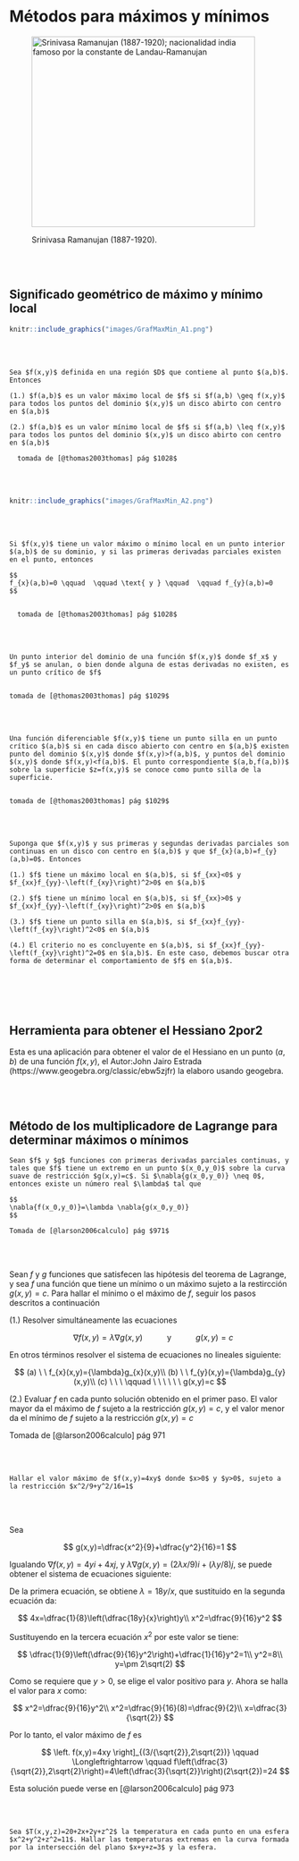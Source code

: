 # Métodos para máximos y mínimos

<!-- <a href="https://www.lifeder.com/wp-content/uploads/2017/01/Srinivasa-Ramanujan.jpg"><div align="center"><img src="https://www.lifeder.com/wp-content/uploads/2017/01/Srinivasa-Ramanujan.jpg" width="350" height="460" alt="Buy from Amazon" class="cover" /></div></a> -->


<div align="center">
<figure>
  <img src="https://www.lifeder.com/wp-content/uploads/2017/01/Srinivasa-Ramanujan.jpg"
       alt="Srinivasa Ramanujan (1887-1920);
           nacionalidad india famoso por la constante de Landau-Ramanujan" width="400"
       height="341">

  <figcaption>Srinivasa Ramanujan (1887-1920).</figcaption>
</figure>
</div>


<br></br>

## Significado geométrico de máximo y mínimo local

```r
knitr::include_graphics("images/GrafMaxMin_A1.png")
```


<br></br>

```definition

Sea $f(x,y)$ definida en una región $D$ que contiene al punto $(a,b)$. Entonces

(1.) $f(a,b)$ es un valor máximo local de $f$ si $f(a,b) \geq f(x,y)$ para todos los puntos del dominio $(x,y)$ un disco abirto con centro en $(a,b)$

(2.) $f(a,b)$ es un valor mínimo local de $f$ si $f(a,b) \leq f(x,y)$ para todos los puntos del dominio $(x,y)$ un disco abirto con centro en $(a,b)$

  tomada de [@thomas2003thomas] pág $1028$
```


<br></br>


```r
knitr::include_graphics("images/GrafMaxMin_A2.png")
```


<br></br>

```theorem
Si $f(x,y)$ tiene un valor máximo o mínimo local en un punto interior $(a,b)$ de su dominio, y si las primeras derivadas parciales existen en el punto, entonces

$$
f_{x}(a,b)=0 \qquad  \qquad \text{ y } \qquad  \qquad f_{y}(a,b)=0
$$
  
  
  tomada de [@thomas2003thomas] pág $1028$
```


<br></br>


```definition
Un punto interior del dominio de una función $f(x,y)$ donde $f_x$ y $f_y$ se anulan, o bien donde alguna de estas derivadas no existen, es un punto crítico de $f$


tomada de [@thomas2003thomas] pág $1029$
```

<br></br>



```definition
Una función diferenciable $f(x,y)$ tiene un punto silla en un punto crítico $(a,b)$ si en cada disco abierto con centro en $(a,b)$ existen punto del dominio $(x,y)$ donde $f(x,y)>f(a,b)$, y puntos del dominio $(x,y)$ donde $f(x,y)<f(a,b)$. El punto correspondiente $(a,b,f(a,b))$ sobre la superficie $z=f(x,y)$ se conoce como punto silla de la superficie. 


tomada de [@thomas2003thomas] pág $1029$
```

<br></br>

```theorem

Suponga que $f(x,y)$ y sus primeras y segundas derivadas parciales son continuas en un disco con centro en $(a,b)$ y que $f_{x}(a,b)=f_{y}(a,b)=0$. Entonces

(1.) $f$ tiene un máximo local en $(a,b)$, si $f_{xx}<0$ y $f_{xx}f_{yy}-\left(f_{xy}\right)^2>0$ en $(a,b)$ 

(2.) $f$ tiene un mínimo local en $(a,b)$, si $f_{xx}>0$ y $f_{xx}f_{yy}-\left(f_{xy}\right)^2>0$ en $(a,b)$ 

(3.) $f$ tiene un punto silla en $(a,b)$, si $f_{xx}f_{yy}-\left(f_{xy}\right)^2<0$ en $(a,b)$ 

(4.) El criterio no es concluyente en $(a,b)$, si $f_{xx}f_{yy}-\left(f_{xy}\right)^2=0$ en $(a,b)$. En este caso, debemos buscar otra forma de determinar el comportamiento de $f$ en $(a,b)$.



```

<br></br>

## Herramienta para obtener el Hessiano 2por2



Esta es una aplicación para obtener el valor de el Hessiano en un punto $(a,b)$ de una función $f(x,y)$, el Autor:John Jairo Estrada (https://www.geogebra.org/classic/ebw5zjfr) la elaboro usando geogebra.

<div align="center">
<meta name=viewport content="width=device-width,initial-scale=1">
<meta charset="utf-8"/>
<script src="https://www.geogebra.org/apps/deployggb.js"></script>
<div id="ggb-elementMaxMinA01"></div> 
<script>  
       var ggbAppMaxMinA01 = new GGBApplet({"material_id":"ebw5zjfr",
       "width": 800,
       "height": 600,
       "showToolBar": false,
       "showAlgebraInput": false,
       "showMenuBar": false },
       true);
       
         window.addEventListener("load", function() {  
           ggbAppMaxMinA01.inject('ggb-elementMaxMinA01');
      });
</script>
</div>


<br></br>


## Método de los multiplicadore de Lagrange para determinar máximos o mínimos


```theorem
Sean $f$ y $g$ funciones con primeras derivadas parciales continuas, y tales que $f$ tiene un extremo en un punto $(x_0,y_0)$ sobre la curva suave de restricción $g(x,y)=c$. Si $\nabla{g(x_0,y_0)} \neq 0$, entonces existe un número real $\lambda$ tal que

$$
\nabla{f(x_0,y_0)}=\lambda \nabla{g(x_0,y_0)}
$$
  
Tomada de [@larson2006calculo] pág $971$
```

<br></br>




Sean $f$ y $g$ funciones que satisfecen las hipótesis del teorema de Lagrange, y sea $f$ una función que tiene un mínimo o un máximo sujeto a la restircción $g(x,y)=c$. Para hallar el mínimo o el máximo de $f$, seguir los pasos descritos a continuación


(1.) Resolver simultáneamente las ecuaciones

$$
  \ \ \ \nabla{f(x,y)}=\lambda \nabla{g(x,y)} \ \qquad \ \text{ y } \ \qquad \ g(x,y)=c
$$

En otros términos resolver el sistema de ecuaciones no lineales siguiente:
  
$$
 (a) \ \ f_{x}(x,y)={\lambda}g_{x}(x,y)\\
 (b) \ \ f_{y}(x,y)={\lambda}g_{y}(x,y)\\
 (c) \ \ \ \qquad \ \ \ \ \ \ g(x,y)=c
$$
  
(2.) Evaluar $f$ en cada punto solución obtenido en el primer paso. El valor mayor da el máximo de $f$ sujeto a la restricción $g(x,y)=c$, y el valor menor da el mínimo de $f$ sujeto a la restricción $g(x,y)=c$

Tomada de [@larson2006calculo] pág $971$



<br></br>

```example
Hallar el valor máximo de $f(x,y)=4xy$ donde $x>0$ y $y>0$, sujeto a la restricción $x^2/9+y^2/16=1$
```

<br></br>


Sea 

$$
g(x,y)=\dfrac{x^2}{9}+\dfrac{y^2}{16}=1
$$
  
  
Igualando $\nabla{f(x,y)}=4yi+4xj$,  y  $\lambda \nabla{g(x,y)}=(2{\lambda}x/9)i+({\lambda}y/8)j$, se puede obtener el sistema de ecuaciones siguiente:
  
  

\begin{matrix} (1) & 4y=\dfrac{2x\lambda}{9} \\ (2) & 4x=\dfrac{y\lambda}{8} \\ (3) & \dfrac{x^2}{9}+\dfrac{y^2}{16}=1 \end{matrix}


De la primera ecuación, se obtiene $\lambda=18y/x$, que sustituido en la segunda ecuación da:

$$
4x=\dfrac{1}{8}\left(\dfrac{18y}{x}\right)y\\
x^2=\dfrac{9}{16}y^2
$$

Sustituyendo en la tercera ecuación $x^2$ por este valor se tiene:
  
$$
\dfrac{1}{9}\left(\dfrac{9}{16}y^2\right)+\dfrac{1}{16}y^2=1\\
y^2=8\\
y=\pm 2\sqrt(2)
$$

  
Como se requiere que $y>0$, se elige el valor positivo para $y$. Ahora se halla el valor para $x$ como:
  
  
$$
x^2=\dfrac{9}{16}y^2\\
x^2=\dfrac{9}{16}(8)=\dfrac{9}{2}\\
x=\dfrac{3}{\sqrt{2}}
$$
  
Por lo tanto, el valor máximo de $f$ es

$$
\left. f(x,y)=4xy \right]_{(3/{\sqrt{2}},2\sqrt{2})} \qquad   \Longleftrightarrow \qquad  f\left(\dfrac{3}{\sqrt{2}},2\sqrt{2}\right)=4\left(\dfrac{3}{\sqrt{2}}\right)(2\sqrt{2})=24
$$
  
Esta solución puede verse en [@larson2006calculo] pág $973$



<br></br>

```example
Sea $T(x,y,z)=20+2x+2y+z^2$ la temperatura en cada punto en una esfera $x^2+y^2+z^2=11$. Hallar las temperaturas extremas en la curva formada por la intersección del plano $x+y+z=3$ y la esfera.
```


<br></br>





